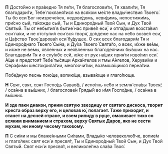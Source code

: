 **П** Досто́йно и пра́ведно Тя пе́ти, Тя благослови́ти, Тя хвали́ти, Тя благодари́ти, Тебе́ покланя́тися на вся́ком ме́сте влады́чествия Твоего́. Ты бо еси́ Бог неизрече́нен, недове́домь, неви́димь, непостижи́мь, при́сно сый, та́кожде сый, Ты и Единоро́дный Твой Сын, и Дух Твой Святы́й. Ты от небытия́ в бытие́ нас приве́л еси́, и отпа́дшия возста́вил еси́ па́ки, и не отступи́л еси́ вся творя́, до́ндеже нас на не́бо возве́л еси́, и Ца́рство Твое́ дарова́л еси́ бу́дущее. О сих всех благодари́м Тя и Единоро́днаго Твоего́ Сы́на, и Ду́ха Твоего́ Свята́го, о всех, и́хже ве́мы, и и́хже не ве́мы, явле́нных и нея́вленных благодея́ниих бы́вших на нас. Благодари́м Тя и о слу́жбе сей, ю́же от рук на́ших прия́ти изво́лил еси́. А́ще и предстоя́т Тебе́ ты́сящи Арха́нгелов и тмы А́нгелов, Херуви́ми и Серафи́ми шестокрила́тии, многоочи́тии, возвыша́щиися перна́тии.

Побе́дную песнь пою́ще, вопию́ще, взыва́юще и глаго́люще.

**Н** Свят, свят, свят Госпо́дь Савао́ф, / испо́лнь не́бо и земля́ сла́вы Твоея́; / оса́нна в вы́шних, / благослове́н Гряды́й во и́мя Госпо́дне, / оса́нна в вы́шних.

**И зде паки диакон, приим святую звездицу от святаго дискоса, творит креста образ верху его, и целовав ю́, полагает. Таже приходит, и станет на десней стране, и взем рипиду в руце, омахивает тихо со всяким вниманием и страхом, верху Святых Даров, яко не сести мухам, ни иному чесому таковому.**

**П** С си́ми и мы блаже́нными Си́лами, Влады́ко человеколю́бче, вопие́м и глаго́лем: свят еси́ и пресвя́т, Ты и Единоро́дный Твой Сын, и Дух Твой Святы́й. Свят еси́ и пресвя́т, и великоле́пна сла́ва Твоя́.
